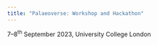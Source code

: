 ```yaml
---
title: "Palaeoverse: Workshop and Hackathon"
---
```

7--8^th^ September 2023, University College London